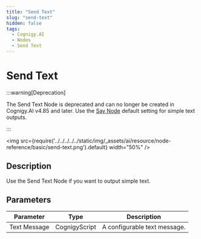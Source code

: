 ```yaml
---
title: "Send Text" 
slug: "send-text" 
hidden: false 
tags:
  - Cognigy.AI
  - Nodes
  - Send Text
---
```


# Send Text

:::warning[Deprecation]

  The Send Text Node is deprecated and can no longer be created in Cognigy.AI v4.85 and later. Use the [Say Node](say.mdx) default setting for simple text outputs.

:::

<img src={require('../../../../../static/img/_assets/ai/resource/node-reference/basic/send-text.png').default} width="50%" />

## Description

Use the Send Text Node if you want to output simple text. 

## Parameters

| Parameter    | Type          | Description                  |
|--------------|---------------|------------------------------|
| Text Message | CognigyScript | A configurable text message. |


